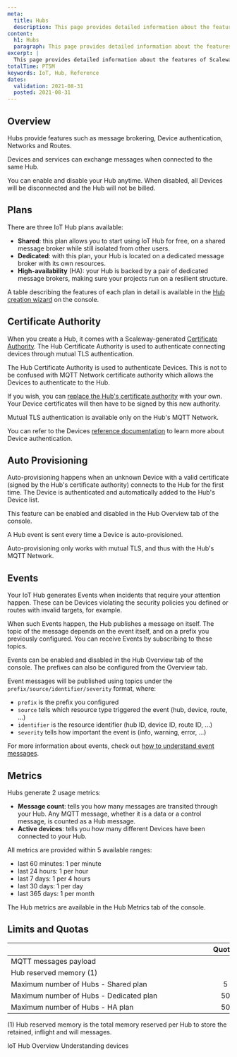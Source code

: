 ```yaml
---
meta:
  title: Hubs
  description: This page provides detailed information about the features of Scaleway IoT Hubs.
content:
  h1: Hubs
  paragraph: This page provides detailed information about the features of Scaleway IoT Hubs.
excerpt: |
  This page provides detailed information about the features of Scaleway IoT Hubs.
totalTime: PT5M
keywords: IoT, Hub, Reference
dates:
  validation: 2021-08-31
  posted: 2021-08-31
---
```


## Overview

Hubs provide features such as message brokering, Device authentication, Networks and Routes.

Devices and services can exchange messages when connected to the same Hub.

You can enable and disable your Hub anytime. When disabled, all Devices will be disconnected and the Hub will not be billed.

## Plans

There are three IoT Hub plans available:

- **Shared**: this plan allows you to start using IoT Hub for free, on a shared message broker while still isolated from other users.
- **Dedicated**: with this plan, your Hub is located on a dedicated message broker with its own resources.
- **High-availability** (HA): your Hub is backed by a pair of dedicated message brokers, making sure your projects run on a resilient structure.

<Message type="note">

  A table describing the features of each plan in detail is available in the [Hub creation wizard](https://console.scaleway.com/iot-hub/hubs/create) on the console.

</Message>

## Certificate Authority

When you create a Hub, it comes with a Scaleway-generated [Certificate Authority](/iot/iot-hub/concepts/#certificate-authority). The Hub Certificate Authority is used to authenticate connecting devices through mutual TLS authentication.

<Message type="note">

  The Hub Certificate Authority is used to authenticate Devices. This is not to be confused with MQTT Network certificate authority which allows the Devices to authenticate to the Hub.

</Message>

If you wish, you can [replace the Hub's certificate authority](/iot/iot-hub/how-to/provide-own-device-certificate/) with your own. Your Device certificates will then have to be signed by this new authority.

<Message type="note">

  Mutual TLS authentication is available only on the Hub's MQTT Network.

</Message>

<Message type="tip">

  You can refer to the Devices [reference documentation](/iot/iot-hub/reference-content/devices/) to learn more about Device authentication.

</Message>

## Auto Provisioning

Auto-provisioning happens when an unknown Device with a valid certificate (signed by the Hub's certificate authority) connects to the Hub for the first time. The Device is authenticated and automatically added to the Hub's Device list.

This feature can be enabled and disabled in the Hub Overview tab of the console.

A Hub event is sent every time a Device is auto-provisioned.

<Message type="note">

  Auto-provisioning only works with mutual TLS, and thus with the Hub's MQTT Network.

</Message>

## Events

Your IoT Hub generates Events when incidents that require your attention happen. These can be Devices violating the security policies you defined or routes with invalid targets, for example.

When such Events happen, the Hub publishes a message on itself. The topic of the message depends on the event itself, and on a prefix you previously configured. You can receive Events by subscribing to these topics.

Events can be enabled and disabled in the Hub Overview tab of the console. The prefixes can also be configured from the Overview tab.

Event messages will be published using topics under the `prefix/source/identifier/severity` format, where:

- `prefix` is the prefix you configured
- `source` tells which resource type triggered the event (hub, device, route, ...)
- `identifier` is the resource identifier (hub ID, device ID, route ID, ...)
- `severity` tells how important the event is (info, warning, error, ...)

<Message type="note">

  For more information about events, check out [how to understand event messages](/iot/iot-hub/how-to/understand-event-messages).

</Message>

## Metrics

Hubs generate 2 usage metrics:

- **Message count**: tells you how many messages are transited through your Hub. Any MQTT message, whether it is a data or a control message, is counted as a Hub message.
- **Active devices**: tells you how many different Devices have been connected to your Hub.

All metrics are provided within 5 available ranges:

- last 60 minutes: 1 per minute
- last 24 hours: 1 per hour
- last 7 days: 1 per 4 hours
- last 30 days: 1 per day
- last 365 days: 1 per month

The Hub metrics are available in the Hub Metrics tab of the console.

## Limits and Quotas

| &nbsp;&nbsp;&nbsp;&nbsp;&nbsp;&nbsp;&nbsp;&nbsp;&nbsp;&nbsp;&nbsp;&nbsp;&nbsp;&nbsp;&nbsp;&nbsp;&nbsp;&nbsp;&nbsp;&nbsp;&nbsp;&nbsp;&nbsp;&nbsp;&nbsp;&nbsp;&nbsp;&nbsp;&nbsp;&nbsp;&nbsp;&nbsp;&nbsp;&nbsp;&nbsp;&nbsp;&nbsp;&nbsp;&nbsp;&nbsp;&nbsp;&nbsp;&nbsp;&nbsp;&nbsp;&nbsp;&nbsp;&nbsp;&nbsp;&nbsp;&nbsp;&nbsp;&nbsp;&nbsp;&nbsp;&nbsp;&nbsp;&nbsp;&nbsp;&nbsp;&nbsp;&nbsp;&nbsp;&nbsp;&nbsp;&nbsp;&nbsp;&nbsp;&nbsp;&nbsp;&nbsp;&nbsp;&nbsp;&nbsp;&nbsp;&nbsp;&nbsp;&nbsp;&nbsp;&nbsp;&nbsp;&nbsp;&nbsp;&nbsp;&nbsp;&nbsp;&nbsp;&nbsp;&nbsp;&nbsp;&nbsp;&nbsp;&nbsp;&nbsp;&nbsp;&nbsp;&nbsp;&nbsp;&nbsp;&nbsp;&nbsp;&nbsp;&nbsp; | Quotas | Limits |
|:----------------------------------------|:------:|:------:|
| MQTT messages payload                   |        | 4MiB   |
| Hub reserved memory (1)                 |        | 140MiB |
| Maximum number of Hubs - Shared plan    |      5 |        |
| Maximum number of Hubs - Dedicated plan |     50 |        |
| Maximum number of Hubs - HA plan        |     50 |        |

(1) Hub reserved memory is the total memory reserved per Hub to store the retained, inflight and will messages.

<Navigation title="See Also">
  <PreviousButton to="/iot/iot-hub/reference-content/overview/">IoT Hub Overview</PreviousButton>
  <NextButton to="/iot/iot-hub/reference-content/devices/">Understanding devices</NextButton>
</Navigation>
